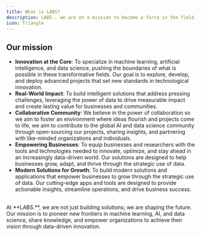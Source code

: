 ```yaml
---
title: What is LABS?
description: LABS., we are on a mission to become a force in the field of AI and data science by developing cutting-edge solutions that solve complex real-world problems. We are dedicated to fostering a collaborative community of experts, promoting knowledge sharing, and driving technological advancements that benefit society as a whole.
icon: Triangle
---
```


## Our mission

- **Innovation at the Core**: To specialize in machine learning, artificial intelligence, and data science, pushing the boundaries of what is possible in these transformative fields. Our goal is to explore, develop, and deploy advanced projects that set new standards in technological innovation.
- **Real-World Impact**: To build intelligent solutions that address pressing challenges, leveraging the power of data to drive measurable impact and create lasting value for businesses and communities.
- **Collaborative Community**: We believe in the power of collaboration so we aim to foster an environment where ideas flourish and projects come to life, we aim to contribute to the global AI and data science community through open-sourcing our projects, sharing insights, and partnering with like-minded organizations and individuals.
- **Empowering Businesses**: To equip businesses and researchers with the tools and technologies needed to innovate, optimize, and stay ahead in an increasingly data-driven world. Our solutions are designed to help businesses grow, adapt, and thrive through the strategic use of data.
- **Modern Solutions for Growth**: To build modern solutions and applications that empower businesses to grow through the strategic use of data. Our cutting-edge apps and tools are designed to provide actionable insights, streamline operations, and drive business success.

<br />

<Callout type="info">
  At **LABS.**, we are not just building solutions; we are shaping the future. Our mission is to
  pioneer new frontiers in machine learning, AI, and data science, share knowledge, and empower
  organizations to achieve their vision through data-driven innovation.
</Callout>

